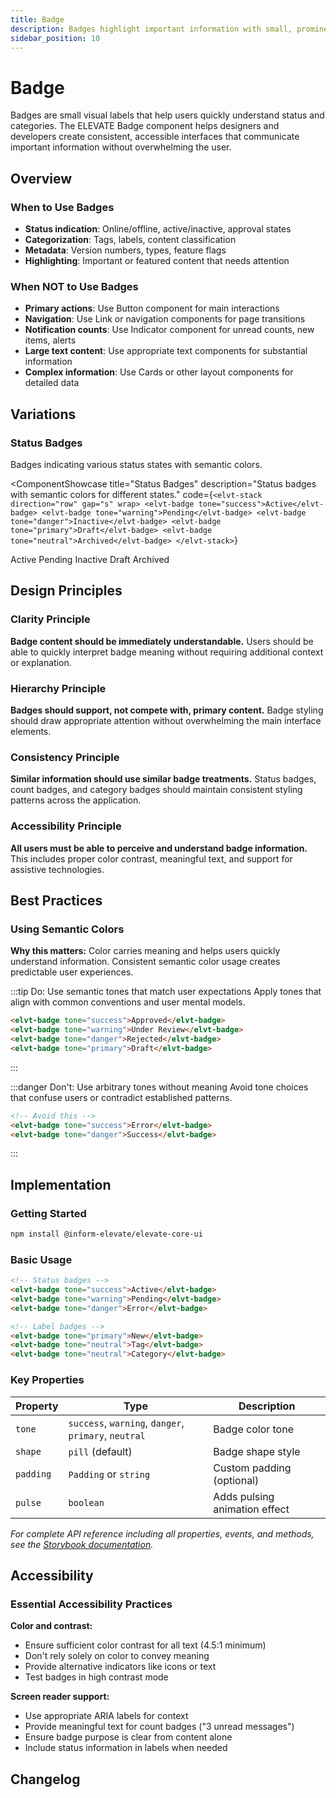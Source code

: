 ```yaml
---
title: Badge
description: Badges highlight important information with small, prominent labels. They indicate status, counts, categories, or draw attention to specific content.
sidebar_position: 10
---
```



# Badge

Badges are small visual labels that help users quickly understand status and categories. The ELEVATE Badge component helps designers and developers create consistent, accessible interfaces that communicate important information without overwhelming the user.

## Overview

### When to Use Badges
- **Status indication**: Online/offline, active/inactive, approval states
- **Categorization**: Tags, labels, content classification
- **Metadata**: Version numbers, types, feature flags
- **Highlighting**: Important or featured content that needs attention

### When NOT to Use Badges
- **Primary actions**: Use Button component for main interactions
- **Navigation**: Use Link or navigation components for page transitions
- **Notification counts**: Use Indicator component for unread counts, new items, alerts
- **Large text content**: Use appropriate text components for substantial information
- **Complex information**: Use Cards or other layout components for detailed data

## Variations

### Status Badges

Badges indicating various status states with semantic colors.

<ComponentShowcase
  title="Status Badges"
  description="Status badges with semantic colors for different states."
  code={`<elvt-stack direction="row" gap="s" wrap>
  <elvt-badge tone="success">Active</elvt-badge>
  <elvt-badge tone="warning">Pending</elvt-badge>
  <elvt-badge tone="danger">Inactive</elvt-badge>
  <elvt-badge tone="primary">Draft</elvt-badge>
  <elvt-badge tone="neutral">Archived</elvt-badge>
</elvt-stack>`}
>
  <elvt-stack direction="row" gap="s" wrap>
    <elvt-badge tone="success">Active</elvt-badge>
    <elvt-badge tone="warning">Pending</elvt-badge>
    <elvt-badge tone="danger">Inactive</elvt-badge>
    <elvt-badge tone="primary">Draft</elvt-badge>
    <elvt-badge tone="neutral">Archived</elvt-badge>
  </elvt-stack>
</ComponentShowcase>


## Design Principles

### Clarity Principle
**Badge content should be immediately understandable.** Users should be able to quickly interpret badge meaning without requiring additional context or explanation.

### Hierarchy Principle
**Badges should support, not compete with, primary content.** Badge styling should draw appropriate attention without overwhelming the main interface elements.

### Consistency Principle
**Similar information should use similar badge treatments.** Status badges, count badges, and category badges should maintain consistent styling patterns across the application.

### Accessibility Principle
**All users must be able to perceive and understand badge information.** This includes proper color contrast, meaningful text, and support for assistive technologies.

## Best Practices

### Using Semantic Colors

**Why this matters:** Color carries meaning and helps users quickly understand information. Consistent semantic color usage creates predictable user experiences.

:::tip Do: Use semantic tones that match user expectations
Apply tones that align with common conventions and user mental models.

```html
<elvt-badge tone="success">Approved</elvt-badge>
<elvt-badge tone="warning">Under Review</elvt-badge>
<elvt-badge tone="danger">Rejected</elvt-badge>
<elvt-badge tone="primary">Draft</elvt-badge>
```
:::

:::danger Don't: Use arbitrary tones without meaning
Avoid tone choices that confuse users or contradict established patterns.

```html
<!-- Avoid this -->
<elvt-badge tone="success">Error</elvt-badge>
<elvt-badge tone="danger">Success</elvt-badge>
```
:::

## Implementation

### Getting Started

```bash
npm install @inform-elevate/elevate-core-ui
```

### Basic Usage

```html
<!-- Status badges -->
<elvt-badge tone="success">Active</elvt-badge>
<elvt-badge tone="warning">Pending</elvt-badge>
<elvt-badge tone="danger">Error</elvt-badge>

<!-- Label badges -->
<elvt-badge tone="primary">New</elvt-badge>
<elvt-badge tone="neutral">Tag</elvt-badge>
<elvt-badge tone="neutral">Category</elvt-badge>
```

### Key Properties

| Property | Type | Description |
|----------|------|-------------|
| `tone` | `success`, `warning`, `danger`, `primary`, `neutral` | Badge color tone |
| `shape` | `pill` (default) | Badge shape style |
| `padding` | `Padding` or `string` | Custom padding (optional) |
| `pulse` | `boolean` | Adds pulsing animation effect |

*For complete API reference including all properties, events, and methods, see the [Storybook documentation](https://elevate-core-ui.inform-cloud.io/?path=/docs/components-badge--docs).*

## Accessibility

### Essential Accessibility Practices

**Color and contrast:**
- Ensure sufficient color contrast for all text (4.5:1 minimum)
- Don't rely solely on color to convey meaning
- Provide alternative indicators like icons or text
- Test badges in high contrast mode

**Screen reader support:**
- Use appropriate ARIA labels for context
- Provide meaningful text for count badges ("3 unread messages")
- Ensure badge purpose is clear from content alone
- Include status information in labels when needed

## Changelog

<ComponentChangelog 
  component="elvt-badge" 
  maxVersions={10}
  showMetadata={true}
  compactMode={false}
/>